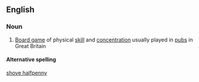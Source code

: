 ==English==
{{wikipedia}}

===Noun===
{{en-noun|-}}

#{{UK}}[[board game|Board game]] of physical [[skill]] and [[concentration]] usually played in [[pub]]s in Great Britain

====Alternative spelling====
[[shove halfpenny]]